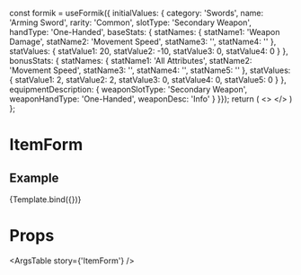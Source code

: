 
  const formik = useFormik({
    initialValues: {
      category: 'Swords',
      name: 'Arming Sword',
      rarity: 'Common',
      slotType: 'Secondary Weapon',
      handType: 'One-Handed',
      baseStats: {
        statNames: {
          statName1: 'Weapon Damage',
          statName2: 'Movement Speed',
          statName3: '',
          statName4: ''
        },
        statValues: {
          statValue1: 20,
          statValue2: -10,
          statValue3: 0,
          statValue4: 0
        }
      },
      bonusStats: {
        statNames: {
          statName1: 'All Attributes',
          statName2: 'Movement Speed',
          statName3: '',
          statName4: '',
          statName5: ''
        },
        statValues: {
          statValue1: 2,
          statValue2: 2,
          statValue3: 0,
          statValue4: 0,
          statValue5: 0
        }
      },
    equipmentDescription: {
      weaponSlotType: 'Secondary Weapon',
      weaponHandType: 'One-Handed',
      weaponDesc: 'Info'
    }
  }});
  return (
    <>
      <ItemForm formik={formik}/>
    </>
  )
};

<Meta
  title='Components/ItemForm'
  component={ItemForm}
/>

# ItemForm
<Description of={ItemForm}/>


## Example
<Canvas>
  <Story name='ItemForm'>
    {Template.bind({})}
  </Story>
</Canvas>

# Props
<ArgsTable story={'ItemForm'} />